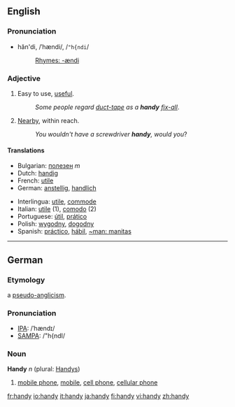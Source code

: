 ==English==
===Pronunciation===
*hăn'di, /ˈhændi/, /<tt>"h{ndi</tt>/
*:[[Rhymes:English:-ændi|Rhymes: -ændi]]

===Adjective===
#Easy to use, [[useful]].
#:''Some people regard [[duct-tape]] as a '''handy''' [[fix-all]]''.
#[[Nearby]], within reach.
#:''You wouldn't have a screwdriver '''handy''', would you''?

====Translations====
{{top}}
*Bulgarian: [[полезен]] ''m''
*Dutch: [[handig]]
*French: [[utile]]
*German: [[anstellig]], [[handlich]]
{{mid}}
*Interlingua: [[utile]], [[commode]]
*Italian: [[utile]] (1), [[comodo]] (2)
*Portuguese: [[útil]], [[prático]]
*Polish: [[wygodny]], [[dogodny]]
*Spanish: [[práctico]], [[hábil]], [[~man: manitas]]
{{bottom}}

----

==German==
===Etymology===
a [[pseudo-anglicism]].
===Pronunciation===
*[[w:IPA|IPA]]: /ˈhændɪ/
*[[w:SAMPA|SAMPA]]: /"h{ndI/
===Noun===
'''Handy''' ''n'' (plural: [[Handys]])

#[[mobile phone]], [[mobile]], [[cell phone]], [[cellular phone]]

[[fr:handy]]
[[io:handy]]
[[it:handy]]
[[ja:handy]]
[[fi:handy]]
[[vi:handy]]
[[zh:handy]]